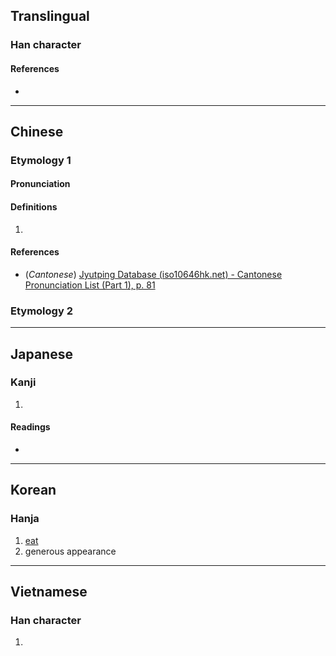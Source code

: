 {{character info/new}}
==Translingual==

===Han character===
{{Han char|rn=30|rad=口|as=09|sn=12|four=64013|canj=RTMV|ids=⿰口甚}}

====References====
* {{Han ref|kx=0197.080|dkj=03894|dj=0418.290|hdz=10649.040|uh=557F|ud=21887|bh=D878|bd=55416}}

----

==Chinese==
{{zh-forms}}

===Etymology 1===

====Pronunciation====
{{zh-pron
|m=dàn
|c=daam6
|mc=y
|oc=y
|ma=
|cat=n
}}

====Definitions====
{{zh-hanzi}}

# {{zh-only|啿啿|[[generous]] [[appearance]]}}

====References====
* (''Cantonese'') [http://www.iso10646hk.net/jp/document/download.jsp Jyutping Database (iso10646hk.net) - Cantonese Pronunciation List (Part 1), p. 81]

===Etymology 2===
{{zh-see|啖|a}}

----

==Japanese==

===Kanji===
{{ja-kanji|grade=|rs=口09}}

# {{rfdef|ja|sort=口09}}

====Readings====
* {{ja-readings|on=[[たん]] (tan), [[どん]] (don)|kun=[[ゆたか]] (yutaka)}}

----

==Korean==

===Hanja===
{{ko-hanja|hangeul=[[담]], [[잠]]|rv=dam, jam|mr=tam, cham}}

# [[eat]]
# generous appearance

----

==Vietnamese==

===Han character===
{{vi-hantu|[[thầm]]|rs=口09}}

# {{rfdef|vi|sort=口09}}